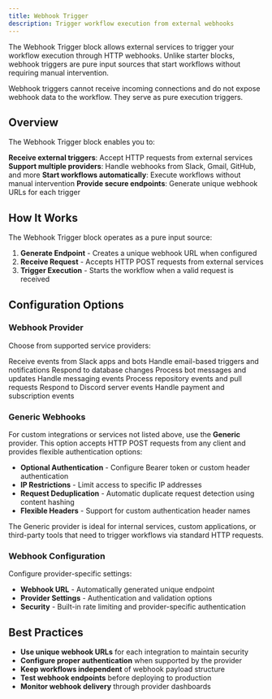 ```yaml
---
title: Webhook Trigger
description: Trigger workflow execution from external webhooks
---
```



The Webhook Trigger block allows external services to trigger your workflow execution through HTTP webhooks. Unlike starter blocks, webhook triggers are pure input sources that start workflows without requiring manual intervention.

<ThemeImage
  lightSrc="/static/light/webhooktrigger-light.png"
  darkSrc="/static/dark/webhooktrigger-dark.png"
  alt="Webhook Trigger Block"
  width={350}
  height={175}
/>

<Callout>
  Webhook triggers cannot receive incoming connections and do not expose webhook data to the workflow. They serve as pure execution triggers.
</Callout>

## Overview

The Webhook Trigger block enables you to:

<Steps>
  <Step>
    <strong>Receive external triggers</strong>: Accept HTTP requests from external services
  </Step>
  <Step>
    <strong>Support multiple providers</strong>: Handle webhooks from Slack, Gmail, GitHub, and more
  </Step>
  <Step>
    <strong>Start workflows automatically</strong>: Execute workflows without manual intervention
  </Step>
  <Step>
    <strong>Provide secure endpoints</strong>: Generate unique webhook URLs for each trigger
  </Step>
</Steps>

## How It Works

The Webhook Trigger block operates as a pure input source:

1. **Generate Endpoint** - Creates a unique webhook URL when configured
2. **Receive Request** - Accepts HTTP POST requests from external services
3. **Trigger Execution** - Starts the workflow when a valid request is received

## Configuration Options

### Webhook Provider

Choose from supported service providers:

<Cards>
  <Card title="Slack" href="#">
    Receive events from Slack apps and bots
  </Card>
  <Card title="Gmail" href="#">
    Handle email-based triggers and notifications
  </Card>
  <Card title="Airtable" href="#">
    Respond to database changes
  </Card>
  <Card title="Telegram" href="#">
    Process bot messages and updates
  </Card>
  <Card title="WhatsApp" href="#">
    Handle messaging events
  </Card>
  <Card title="GitHub" href="#">
    Process repository events and pull requests
  </Card>
  <Card title="Discord" href="#">
    Respond to Discord server events
  </Card>
  <Card title="Stripe" href="#">
    Handle payment and subscription events
  </Card>
</Cards>

### Generic Webhooks

For custom integrations or services not listed above, use the **Generic** provider. This option accepts HTTP POST requests from any client and provides flexible authentication options:

- **Optional Authentication** - Configure Bearer token or custom header authentication
- **IP Restrictions** - Limit access to specific IP addresses
- **Request Deduplication** - Automatic duplicate request detection using content hashing
- **Flexible Headers** - Support for custom authentication header names

The Generic provider is ideal for internal services, custom applications, or third-party tools that need to trigger workflows via standard HTTP requests.

### Webhook Configuration

Configure provider-specific settings:

- **Webhook URL** - Automatically generated unique endpoint
- **Provider Settings** - Authentication and validation options
- **Security** - Built-in rate limiting and provider-specific authentication

## Best Practices

- **Use unique webhook URLs** for each integration to maintain security
- **Configure proper authentication** when supported by the provider
- **Keep workflows independent** of webhook payload structure
- **Test webhook endpoints** before deploying to production
- **Monitor webhook delivery** through provider dashboards




